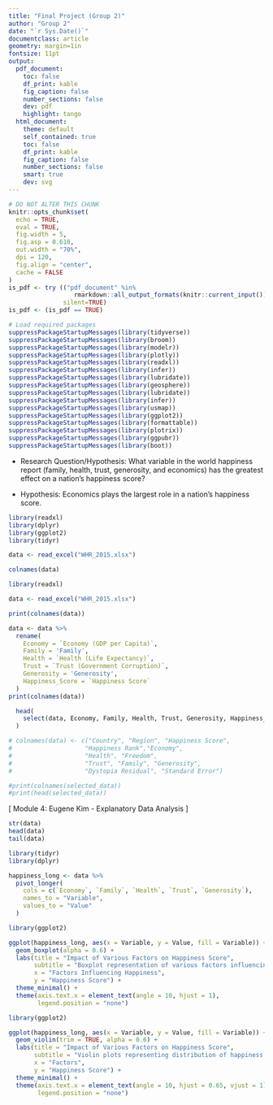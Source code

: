 ```yaml
---
title: "Final Project (Group 2)"
author: "Group 2"
date: "`r Sys.Date()`"
documentclass: article
geometry: margin=1in
fontsize: 11pt
output:
  pdf_document:
    toc: false
    df_print: kable
    fig_caption: false
    number_sections: false
    dev: pdf
    highlight: tango
  html_document:
    theme: default
    self_contained: true
    toc: false
    df_print: kable
    fig_caption: false
    number_sections: false
    smart: true
    dev: svg
---
```


```r
# DO NOT ALTER THIS CHUNK
knitr::opts_chunk$set(
  echo = TRUE,
  eval = TRUE,
  fig.width = 5,
  fig.asp = 0.618,
  out.width = "70%",
  dpi = 120,
  fig.align = "center",
  cache = FALSE
)
is_pdf <- try (("pdf_document" %in% 
                  rmarkdown::all_output_formats(knitr::current_input())), 
               silent=TRUE)
is_pdf <- (is_pdf == TRUE)

# Load required packages
suppressPackageStartupMessages(library(tidyverse))
suppressPackageStartupMessages(library(broom))
suppressPackageStartupMessages(library(modelr))
suppressPackageStartupMessages(library(plotly))
suppressPackageStartupMessages(library(readxl))
suppressPackageStartupMessages(library(infer))
suppressPackageStartupMessages(library(lubridate))
suppressPackageStartupMessages(library(geosphere))
suppressPackageStartupMessages(library(lubridate))
suppressPackageStartupMessages(library(infer))
suppressPackageStartupMessages(library(usmap))
suppressPackageStartupMessages(library(ggplot2))
suppressPackageStartupMessages(library(formattable))
suppressPackageStartupMessages(library(plotrix))
suppressPackageStartupMessages(library(ggpubr))
suppressPackageStartupMessages(library(boot))
```

* Research Question/Hypothesis: 
What variable in the world happiness report (family, health, trust, generosity, and economics) has the greatest effect on a nation’s happiness score? 

* Hypothesis: Economics plays the largest role in a nation’s happiness score. 



```r
library(readxl)
library(dplyr)
library(ggplot2)
library(tidyr)

data <- read_excel("WHR_2015.xlsx")

colnames(data)
```
```r
library(readxl)

data <- read_excel("WHR_2015.xlsx")

print(colnames(data))

data <- data %>%
  rename(
    Economy = `Economy (GDP per Capita)`,  
    Family = 'Family',                      
    Health = `Health (Life Expectancy)`,
    Trust = `Trust (Government Corruption)`,  
    Generosity = 'Generosity', 
    Happiness_Score = `Happiness Score`
  )
print(colnames(data))

```

```r
  head(
    select(data, Economy, Family, Health, Trust, Generosity, Happiness_Score)
  )
```


```r
# colnames(data) <- c("Country", "Region", "Happiness Score",
#                    "Happiness Rank","Economy",
#                    "Health", "Freedom", 
#                    "Trust", "Family", "Generosity", 
#                    "Dystopia Residual", "Standard Error") 

#print(colnames(selected_data))
#print(head(selected_data))
```



[ Module 4: Eugene Kim - Explanatory Data Analysis ] 

```r
str(data)
head(data)
tail(data)
```

```r
library(tidyr)
library(dplyr) 

happiness_long <- data %>%
  pivot_longer(
    cols = c(`Economy`, `Family`, `Health`, `Trust`, `Generosity`),
    names_to = "Variable",
    values_to = "Value"
  )

```

```r
library(ggplot2)

ggplot(happiness_long, aes(x = Variable, y = Value, fill = Variable)) +
  geom_boxplot(alpha = 0.6) +  
  labs(title = "Impact of Various Factors on Happiness Score",
       subtitle = "Boxplot representation of various factors influencing happiness",
       x = "Factors Influencing Happiness",
       y = "Happiness Score") +
  theme_minimal() +
  theme(axis.text.x = element_text(angle = 10, hjust = 1),  
        legend.position = "none")  

```

```r
library(ggplot2)

ggplot(happiness_long, aes(x = Variable, y = Value, fill = Variable)) +
  geom_violin(trim = TRUE, alpha = 0.6) +  
  labs(title = "Impact of Various Factors on Happiness Score",
       subtitle = "Violin plots representing distribution of happiness factors",
       x = "Factors",
       y = "Happiness Score") +
  theme_minimal() +
  theme(axis.text.x = element_text(angle = 10, hjust = 0.65, vjust = 1),  
        legend.position = "none")  

```










